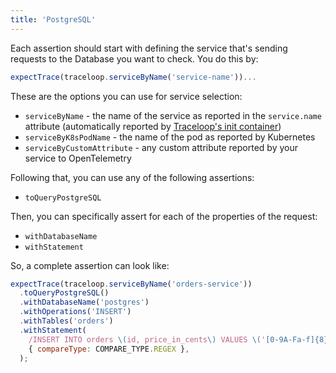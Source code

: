 ```yaml
---
title: 'PostgreSQL'
---
```


Each assertion should start with defining the service that's sending requests to the Database you want to check. You do this by:

```js
expectTrace(traceloop.serviceByName('service-name'))...
```

These are the options you can use for service selection:

- `serviceByName` - the name of the service as reported in the `service.name` attribute
  (automatically reported by [Traceloop's init container](/jest-otel/no-otel))
- `serviceByK8sPodName` - the name of the pod as reported by Kubernetes
- `serviceByCustomAttribute` - any custom attribute reported by your service to OpenTelemetry

Following that, you can use any of the following assertions:

- `toQueryPostgreSQL`

Then, you can specifically assert for each of the properties of the request:

- `withDatabaseName`
- `withStatement`

So, a complete assertion can look like:

```js
expectTrace(traceloop.serviceByName('orders-service'))
  .toQueryPostgreSQL()
  .withDatabaseName('postgres')
  .withOperations('INSERT')
  .withTables('orders')
  .withStatement(
    /INSERT INTO orders \(id, price_in_cents\) VALUES \('[0-9A-Fa-f]{8}-[0-9A-Fa-f]{4}-[0-9A-Fa-f]{4}-[0-9A-Fa-f]{4}-[0-9A-Fa-f]{12}', [0-9]+\)/,
    { compareType: COMPARE_TYPE.REGEX },
  );
```
